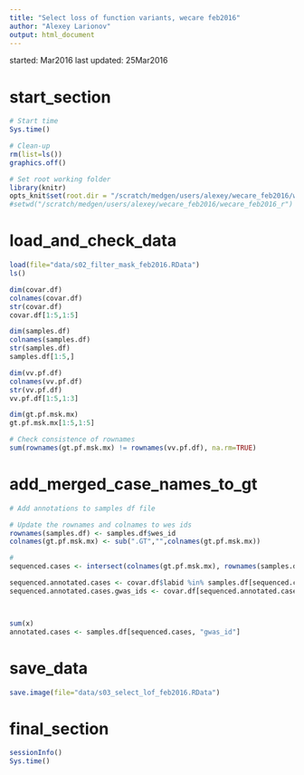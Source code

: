 ```yaml
---
title: "Select loss of function variants, wecare feb2016"
author: "Alexey Larionov"
output: html_document
---
```


started: Mar2016
last updated: 25Mar2016

# start_section

```r

# Start time
Sys.time()

# Clean-up
rm(list=ls())
graphics.off()

# Set root working folder
library(knitr)
opts_knit$set(root.dir = "/scratch/medgen/users/alexey/wecare_feb2016/wecare_feb2016_r")
#setwd("/scratch/medgen/users/alexey/wecare_feb2016/wecare_feb2016_r")

```

# load_and_check_data

```r

load(file="data/s02_filter_mask_feb2016.RData")
ls()

dim(covar.df)
colnames(covar.df)
str(covar.df)
covar.df[1:5,1:5]

dim(samples.df)
colnames(samples.df)
str(samples.df)
samples.df[1:5,]

dim(vv.pf.df)
colnames(vv.pf.df)
str(vv.pf.df)
vv.pf.df[1:5,1:3]

dim(gt.pf.msk.mx)
gt.pf.msk.mx[1:5,1:5]

# Check consistence of rownames
sum(rownames(gt.pf.msk.mx) != rownames(vv.pf.df), na.rm=TRUE)

```

# add_merged_case_names_to_gt

```r

# Add annotations to samples df file

# Update the rownames and colnames to wes ids
rownames(samples.df) <- samples.df$wes_id
colnames(gt.pf.msk.mx) <- sub(".GT","",colnames(gt.pf.msk.mx))

# 
sequenced.cases <- intersect(colnames(gt.pf.msk.mx), rownames(samples.df)) # 493

sequenced.annotated.cases <- covar.df$labid %in% samples.df[sequenced.cases, "gwas_id"] # 483
sequenced.annotated.cases.gwas_ids <- covar.df[sequenced.annotated.cases, "labid"]



sum(x)
annotated.cases <- samples.df[sequenced.cases, "gwas_id"]


```

# save_data

```r

save.image(file="data/s03_select_lof_feb2016.RData")

```

# final_section

```r

sessionInfo()
Sys.time()

```
